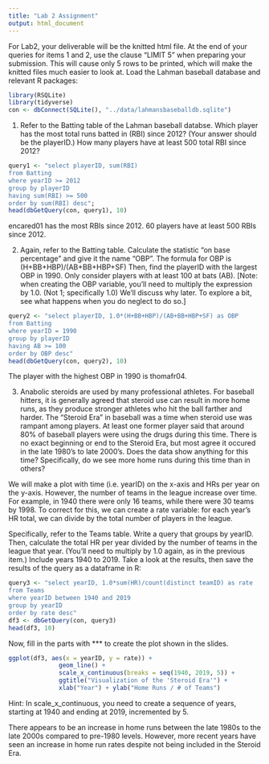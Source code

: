 ```yaml
---
title: "Lab 2 Assignment"
output: html_document
---
```

For Lab2, your deliverable will be the knitted html file. At the end of your queries for items 1 and 2, use the clause "LIMIT 5" when preparing your submission. This will cause only 5 rows to be printed, which will make the knitted files much easier to look at.
Load the Lahman baseball database and relevant R packages:
```r
library(RSQLite)
library(tidyverse)
con <- dbConnect(SQLite(), "../data/lahmansbaseballdb.sqlite")
```

1. Refer to the Batting table of the Lahman baseball databse. Which player has the most total runs batted in (RBI) since 2012? (Your answer should be the playerID.) How many players have at least 500 total RBI since 2012?
```r
query1 <- "select playerID, sum(RBI) 
from Batting 
where yearID >= 2012 
group by playerID 
having sum(RBI) >= 500
order by sum(RBI) desc";
head(dbGetQuery(con, query1), 10)
```
encared01 has the most RBIs since 2012. 
60 players have at least 500 RBIs since 2012. 


2. Again, refer to the Batting table. Calculate the statistic "on base percentage" and give it the name "OBP". The formula for OBP is 
(H+BB+HBP)/(AB+BB+HBP+SF)
Then, find the playerID with the largest OBP in 1990. Only consider players with at least 100 at bats (AB).
[Note: when creating the OBP variable, you'll need to multiply the expression by 1.0. (Not 1; specifically 1.0) We'll discuss why later. To explore a bit, see what happens when you do neglect to do so.]
```r
query2 <- "select playerID, 1.0*(H+BB+HBP)/(AB+BB+HBP+SF) as OBP
from Batting
where yearID = 1990
group by playerID
having AB >= 100
order by OBP desc" 
head(dbGetQuery(con, query2), 10)
```
The player with the highest OBP in 1990 is thomafr04.


3. Anabolic steroids are used by many professional athletes. For baseball hitters, it is generally agreed that steroid use can result in more home runs, as they produce stronger athletes who hit the ball farther and harder. The "Steroid Era" in baseball was a time when steroid use was rampant among players. At least one former player said that around 80% of baseball players were using the drugs during this time. There is no exact beginning or end to the Steroid Era, but most agree it occured in the late 1980's to late 2000's. Does the data show anything for this time? Specifically, do we see more home runs during this time than in others?

We will make a plot with time (i.e. yearID) on the x-axis and HRs per year on the y-axis. However, the number of teams in the league increase over time. For example, in 1940 there were only 16 teams, while there were 30 teams by 1998. To correct for this, we can create a rate variable: for each year's HR total, we can divide by the total number of players in the league.

Specifically, refer to the Teams table. Write a query that groups by yearID. Then, calculate the total HR per year divided by the number of teams in the league that year. (You'll need to multiply by 1.0 again, as in the previous item.) Include years 1940 to 2019. Take a look at the results, then save the results of the query as a dataframe in R:
```r
query3 <- "select yearID, 1.0*sum(HR)/count(distinct teamID) as rate
from Teams
where yearID between 1940 and 2019
group by yearID
order by rate desc" 
df3 <- dbGetQuery(con, query3)
head(df3, 10)
```

Now, fill in the parts with *** to create the plot shown in the slides.
```r
ggplot(df3, aes(x = yearID, y = rate)) +
              geom_line() +
              scale_x_continuous(breaks = seq(1940, 2019, 5)) +
              ggtitle("Visualization of the 'Steroid Era'") +
              xlab("Year") + ylab("Home Runs / # of Teams")
```
Hint: In scale_x_continuous, you need to create a sequence of years, starting at 1940 and ending at 2019, incremented by 5.

There appears to be an increase in home runs between the late 1980s to the late 2000s compared to pre-1980 levels. However, more recent years have seen an increase in home run rates despite not being included in the Steroid Era. 



